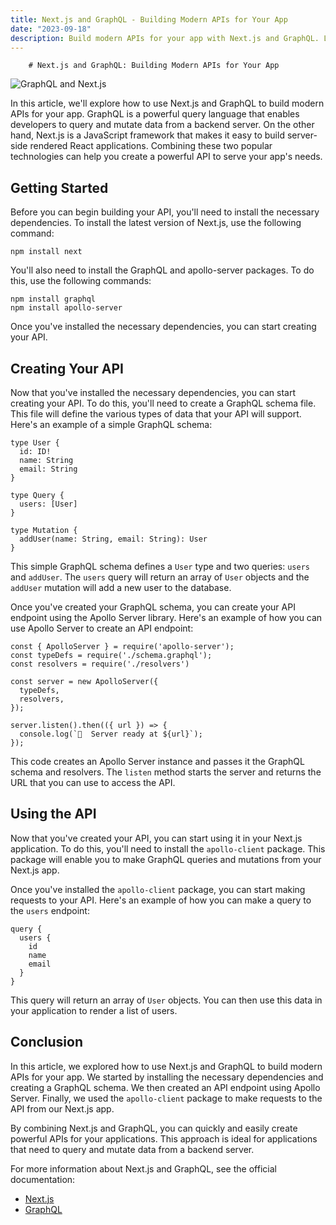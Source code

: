 ```yaml
---
title: Next.js and GraphQL - Building Modern APIs for Your App
date: "2023-09-18"
description: Build modern APIs for your app with Next.js and GraphQL. Learn how to create powerful, efficient, and secure web applications.
---
```

        # Next.js and GraphQL: Building Modern APIs for Your App

![GraphQL and Next.js](https://images.unsplash.com/photo-1510445740272-d3b16ec28439?crop=entropy&cs=tinysrgb&fit=max&fm=jpg&ixid=M3w1MDMzNDF8MHwxfHJhbmRvbXx8fHx8fHx8fDE2OTUwNTYwMzV8&ixlib=rb-4.0.3&q=80&w=1080)

In this article, we'll explore how to use Next.js and GraphQL to build modern APIs for your app. GraphQL is a powerful query language that enables developers to query and mutate data from a backend server. On the other hand, Next.js is a JavaScript framework that makes it easy to build server-side rendered React applications. Combining these two popular technologies can help you create a powerful API to serve your app's needs.

## Getting Started

Before you can begin building your API, you'll need to install the necessary dependencies. To install the latest version of Next.js, use the following command:

```
npm install next
```

You'll also need to install the GraphQL and apollo-server packages. To do this, use the following commands:

```
npm install graphql
npm install apollo-server
```

Once you've installed the necessary dependencies, you can start creating your API.

## Creating Your API

Now that you've installed the necessary dependencies, you can start creating your API. To do this, you'll need to create a GraphQL schema file. This file will define the various types of data that your API will support. Here's an example of a simple GraphQL schema:

```
type User {
  id: ID!
  name: String
  email: String
}

type Query {
  users: [User]
}

type Mutation {
  addUser(name: String, email: String): User
}
```

This simple GraphQL schema defines a `User` type and two queries: `users` and `addUser`. The `users` query will return an array of `User` objects and the `addUser` mutation will add a new user to the database.

Once you've created your GraphQL schema, you can create your API endpoint using the Apollo Server library. Here's an example of how you can use Apollo Server to create an API endpoint:

```
const { ApolloServer } = require('apollo-server');
const typeDefs = require('./schema.graphql');
const resolvers = require('./resolvers')

const server = new ApolloServer({
  typeDefs,
  resolvers,
});

server.listen().then(({ url }) => {
  console.log(`🚀  Server ready at ${url}`);
});
```

This code creates an Apollo Server instance and passes it the GraphQL schema and resolvers. The `listen` method starts the server and returns the URL that you can use to access the API.

## Using the API

Now that you've created your API, you can start using it in your Next.js application. To do this, you'll need to install the `apollo-client` package. This package will enable you to make GraphQL queries and mutations from your Next.js app.

Once you've installed the `apollo-client` package, you can start making requests to your API. Here's an example of how you can make a query to the `users` endpoint:

```
query {
  users {
    id
    name
    email
  }
}
```

This query will return an array of `User` objects. You can then use this data in your application to render a list of users.

## Conclusion

In this article, we explored how to use Next.js and GraphQL to build modern APIs for your app. We started by installing the necessary dependencies and creating a GraphQL schema. We then created an API endpoint using Apollo Server. Finally, we used the `apollo-client` package to make requests to the API from our Next.js app.

By combining Next.js and GraphQL, you can quickly and easily create powerful APIs for your applications. This approach is ideal for applications that need to query and mutate data from a backend server.

For more information about Next.js and GraphQL, see the official documentation:

* [Next.js](https://nextjs.org/docs)
* [GraphQL](https://graphql.org/learn)